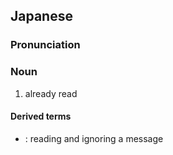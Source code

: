 ==Japanese==
{{ja-kanjitab|き|どく|yomi=o}}

===Pronunciation===
{{ja-pron|きどく|y=o}}

===Noun===
{{ja-noun|きどく}}

# already read

====Derived terms====
* {{ja-r|既読スルー|きどく スルー}}: reading and ignoring a message